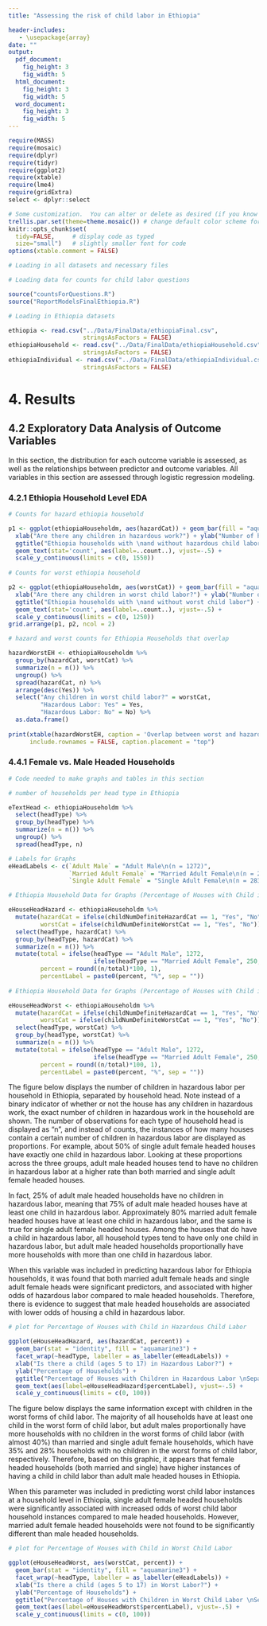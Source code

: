 ```yaml
---
title: "Assessing the risk of child labor in Ethiopia"

header-includes:
   - \usepackage{array}
date: ""
output: 
  pdf_document:
    fig_height: 3
    fig_width: 5
  html_document:
    fig_height: 3
    fig_width: 5
  word_document:
    fig_height: 3
    fig_width: 5
---
```


```r
require(MASS)
require(mosaic)
require(dplyr)
require(tidyr)
require(ggplot2)
require(xtable)
require(lme4)
require(gridExtra)
select <- dplyr::select

# Some customization.  You can alter or delete as desired (if you know what you are doing).
trellis.par.set(theme=theme.mosaic()) # change default color scheme for lattice
knitr::opts_chunk$set(
  tidy=FALSE,     # display code as typed
  size="small")   # slightly smaller font for code
options(xtable.comment = FALSE)
```

```r
# Loading in all datasets and necessary files

# Loading data for counts for child labor questions

source("countsForQuestions.R")
source("ReportModelsFinalEthiopia.R")

# Loading in Ethiopia datasets

ethiopia <- read.csv("../Data/FinalData/ethiopiaFinal.csv",
                     stringsAsFactors = FALSE)
ethiopiaHousehold <- read.csv("../Data/FinalData/ethiopiaHousehold.csv",
                     stringsAsFactors = FALSE)
ethiopiaIndividual <- read.csv("../Data/FinalData/ethiopiaIndividual.csv",
                     stringsAsFactors = FALSE)


```

# 4. Results

## 4.2 Exploratory Data Analysis of Outcome Variables

In this section, the distribution for each outcome variable is assessed, as well as the relationships between predictor and outcome variables. All variables in this section are assessed through logistic regression modeling. 

### 4.2.1 Ethiopia Household Level EDA

```r
# Counts for hazard ethiopia household

p1 <- ggplot(ethiopiaHouseholdm, aes(hazardCat)) + geom_bar(fill = "aquamarine3") +
  xlab("Are there any children in hazardous work?") + ylab("Number of households") +
  ggtitle("Ethiopia households with \nand without hazardous child labor") +
  geom_text(stat='count', aes(label=..count..), vjust=-.5) +
  scale_y_continuous(limits = c(0, 1550))
  
# Counts for worst ethiopia household

p2 <- ggplot(ethiopiaHouseholdm, aes(worstCat)) + geom_bar(fill = "aquamarine3") +
  xlab("Are there any children in worst child labor?") + ylab("Number of households") +
  ggtitle("Ethiopia households with \nand without worst child labor") +
  geom_text(stat='count', aes(label=..count..), vjust=-.5) +
  scale_y_continuous(limits = c(0, 1250))
grid.arrange(p1, p2, ncol = 2)
```

```r
# hazard and worst counts for Ethiopia Households that overlap

hazardWorstEH <- ethiopiaHouseholdm %>%
  group_by(hazardCat, worstCat) %>%
  summarize(n = n()) %>%
  ungroup() %>%
  spread(hazardCat, n) %>%
  arrange(desc(Yes)) %>%
  select("Any children in worst child labor?" = worstCat,
         "Hazardous Labor: Yes" = Yes, 
         "Hazardous Labor: No" = No) %>%
  as.data.frame()
  
print(xtable(hazardWorstEH, caption = 'Overlap between worst and hazardous labor outcomes for Ethiopia households'),
      include.rownames = FALSE, caption.placement = "top")
```


### 4.4.1 Female vs. Male Headed Households

```r
# Code needed to make graphs and tables in this section

# number of households per head type in Ethiopia

eTextHead <- ethiopiaHouseholdm %>%
  select(headType) %>%
  group_by(headType) %>%
  summarize(n = n()) %>%
  ungroup() %>%
  spread(headType, n)

# Labels for Graphs
eHeadLabels <- c(`Adult Male` = "Adult Male\n(n = 1272)",
                 `Married Adult Female` = "Married Adult Female\n(n = 250)",
                 `Single Adult Female` = "Single Adult Female\n(n = 283)")

# Ethiopia Household Data for Graphs (Percentage of Houses with Child in Hazardous Child Labor)

eHouseHeadHazard <- ethiopiaHouseholdm %>%
  mutate(hazardCat = ifelse(childNumDefiniteHazardCat == 1, "Yes", "No"),
         worstCat = ifelse(childNumDefiniteWorstCat == 1, "Yes", "No")) %>%
  select(headType, hazardCat) %>%
  group_by(headType, hazardCat) %>%
  summarize(n = n()) %>%
  mutate(total = ifelse(headType == "Adult Male", 1272, 
                        ifelse(headType == "Married Adult Female", 250, 283)),
         percent = round((n/total)*100, 1),
         percentLabel = paste0(percent, "%", sep = ""))
         
# Ethiopia Household Data for Graphs (Percentage of Houses with Child in Worst Child Labor)

eHouseHeadWorst <- ethiopiaHouseholdm %>%
  mutate(hazardCat = ifelse(childNumDefiniteHazardCat == 1, "Yes", "No"),
         worstCat = ifelse(childNumDefiniteWorstCat == 1, "Yes", "No")) %>%
  select(headType, worstCat) %>%
  group_by(headType, worstCat) %>%
  summarize(n = n()) %>%
  mutate(total = ifelse(headType == "Adult Male", 1272, 
                        ifelse(headType == "Married Adult Female", 250, 283)),
         percent = round((n/total)*100, 1),
         percentLabel = paste0(percent, "%", sep = ""))

```

The figure below displays the number of children in hazardous labor per household in Ethiopia, separated by household head. Note instead of a binary indicator of whether or not the house has any children in hazardous work, the exact number of children in hazardous work in the household are shown. The number of observations for each type of household head is displayed as "n", and instead of counts, the instances of how many houses contain a certain number of children in hazardous labor are displayed as proportions. For example, about 50% of single adult female headed houses have exactly one child in hazardous labor. Looking at these proportions across the three groups, adult male headed houses tend to have no children in hazardous labor at a higher rate than both married and single adult female headed houses. 

In fact, 25% of adult male headed households have no children in hazardous labor, meaning that 75% of adult male headed houses have at least one child in hazardous labor. Approximately 80% married adult female headed houses have at least one child in hazardous labor, and the same is true for single adult female headed houses. Among the houses that do have a child in hazardous labor, all household types tend to have only one child in hazardous labor, but adult male headed households proportionally have more households with more than one child in hazardous labor.

When this variable was included in predicting hazardous labor for Ethiopia households, it was found that both married adult female heads and single adult female heads were significant predictors, and associated with higher odds of hazardous labor compared to male headed households. Therefore, there is evidence to suggest that male headed households are associated with lower odds of housing a child in hazardous labor.


```r

# plot for Percentage of Houses with Child in Hazardous Child Labor

ggplot(eHouseHeadHazard, aes(hazardCat, percent)) + 
  geom_bar(stat = "identity", fill = "aquamarine3") + 
  facet_wrap(~headType, labeller = as_labeller(eHeadLabels)) +
  xlab("Is there a child (ages 5 to 17) in Hazardous Labor?") +
  ylab("Percentage of Households") + 
  ggtitle("Percentage of Houses with Children in Hazardous Labor \nSeparated by Household Head Type in Ethiopia") +
  geom_text(aes(label=eHouseHeadHazard$percentLabel), vjust=-.5) +
  scale_y_continuous(limits = c(0, 100))
```

The figure below displays the same information except with children in the worst forms of child labor. The majority of all households have at least one child in the worst form of child labor, but adult males proportionally have more households with no children in the worst forms of child labor (with almost 40%) than married and single adult female households, which have 35% and 28% households with no children in the worst forms of child labor, respectively. Therefore, based on this graphic, it appears that female headed households (both married and single) have higher instances of having a child in child labor than adult male headed houses in Ethiopia.

When this parameter was included in predicting worst child labor instances at a household level in Ethiopia, single adult female headed households were significantly associated with increased odds of worst child labor household instances compared to male headed households. However, married adult female headed households were not found to be significantly different than male headed households. 

```r

# plot for Percentage of Houses with Child in Worst Child Labor

ggplot(eHouseHeadWorst, aes(worstCat, percent)) + 
  geom_bar(stat = "identity", fill = "aquamarine3") + 
  facet_wrap(~headType, labeller = as_labeller(eHeadLabels)) +
  xlab("Is there a child (ages 5 to 17) in Worst Labor?") +
  ylab("Percentage of Households") + 
  ggtitle("Percentage of Houses with Children in Worst Child Labor \nSeparated by Household Head Type in Ethiopia") +
  geom_text(aes(label=eHouseHeadWorst$percentLabel), vjust=-.5) +
  scale_y_continuous(limits = c(0, 100))
```
